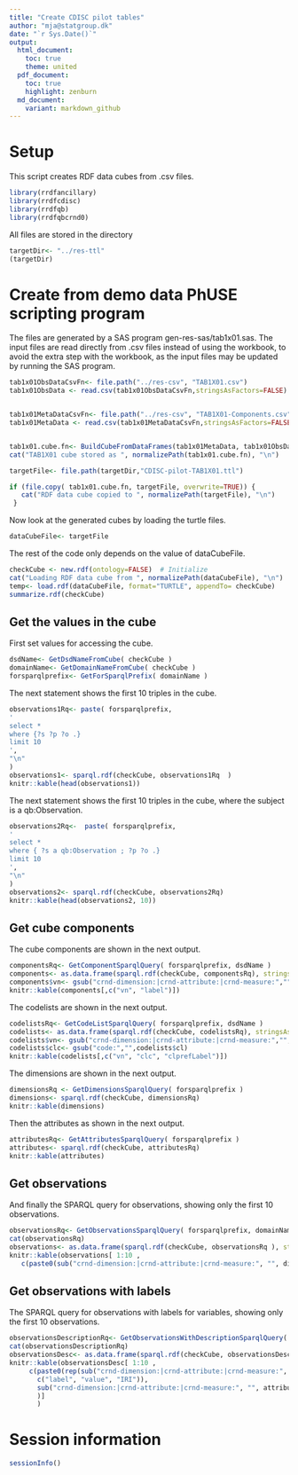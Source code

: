 ```yaml
---
title: "Create CDISC pilot tables"
author: "mja@statgroup.dk"
date: "`r Sys.Date()`"
output:
  html_document:
    toc: true
    theme: united
  pdf_document:
    toc: true
    highlight: zenburn
  md_document:
    variant: markdown_github
---
```



# Setup

This script creates RDF data cubes from .csv files.

```r
library(rrdfancillary)
library(rrdfcdisc)
library(rrdfqb)
library(rrdfqbcrnd0)
```

All files are stored in the directory
```r
targetDir<- "../res-ttl"
(targetDir)
```

# Create from demo data PhUSE scripting program

The files are generated by a SAS program gen-res-sas/tab1x01.sas.  The input files are read
directly from .csv files instead of using the workbook, to avoid the
extra step with the workbook, as the input files may be updated by
running the SAS program.

```r
tab1x01ObsDataCsvFn<- file.path("../res-csv", "TAB1X01.csv")
tab1x01ObsData <- read.csv(tab1x01ObsDataCsvFn,stringsAsFactors=FALSE)


tab1x01MetaDataCsvFn<- file.path("../res-csv", "TAB1X01-Components.csv")
tab1x01MetaData <- read.csv(tab1x01MetaDataCsvFn,stringsAsFactors=FALSE)


tab1x01.cube.fn<- BuildCubeFromDataFrames(tab1x01MetaData, tab1x01ObsData )
cat("TAB1X01 cube stored as ", normalizePath(tab1x01.cube.fn), "\n")

targetFile<- file.path(targetDir,"CDISC-pilot-TAB1X01.ttl")

if (file.copy( tab1x01.cube.fn, targetFile, overwrite=TRUE)) {
   cat("RDF data cube copied to ", normalizePath(targetFile), "\n")
 }

```


Now look at the generated cubes by loading the turtle files. 

```r
dataCubeFile<- targetFile
```

The rest of the code only depends on the value of dataCubeFile.
```r
checkCube <- new.rdf(ontology=FALSE)  # Initialize
cat("Loading RDF data cube from ", normalizePath(dataCubeFile), "\n")
temp<- load.rdf(dataCubeFile, format="TURTLE", appendTo= checkCube)
summarize.rdf(checkCube)
```

## Get the values in the cube
First set values for accessing the cube.
```r
dsdName<- GetDsdNameFromCube( checkCube )
domainName<- GetDomainNameFromCube( checkCube )
forsparqlprefix<- GetForSparqlPrefix( domainName )
```

The next statement shows the first 10 triples in the cube.
```r
observations1Rq<- paste( forsparqlprefix,
'
select *
where {?s ?p ?o .}
limit 10
',
"\n"
)
observations1<- sparql.rdf(checkCube, observations1Rq  )
knitr::kable(head(observations1))
```

The next statement shows the first 10 triples in the cube, where the subject is a qb:Observation.
```r
observations2Rq<-  paste( forsparqlprefix,
'
select *
where { ?s a qb:Observation ; ?p ?o .}
limit 10
',
"\n"                               
)
observations2<- sparql.rdf(checkCube, observations2Rq)
knitr::kable(head(observations2, 10))
```

## Get cube components

The cube components are shown in the next output.
```r
componentsRq<- GetComponentSparqlQuery( forsparqlprefix, dsdName )
components<- as.data.frame(sparql.rdf(checkCube, componentsRq), stringsAsFactors=FALSE)
components$vn<- gsub("crnd-dimension:|crnd-attribute:|crnd-measure:","",components$p)
knitr::kable(components[,c("vn", "label")])
```

The codelists are shown in the next output.
```r
codelistsRq<- GetCodeListSparqlQuery( forsparqlprefix, dsdName )
codelists<- as.data.frame(sparql.rdf(checkCube, codelistsRq), stringsAsFactors=FALSE)
codelists$vn<- gsub("crnd-dimension:|crnd-attribute:|crnd-measure:","",codelists$dimension)
codelists$clc<- gsub("code:","",codelists$cl)
knitr::kable(codelists[,c("vn", "clc", "clprefLabel")])
```


The dimensions are shown in the next output.
```r
dimensionsRq <- GetDimensionsSparqlQuery( forsparqlprefix )
dimensions<- sparql.rdf(checkCube, dimensionsRq)
knitr::kable(dimensions)
```

Then the attributes as shown in the next output.
```r
attributesRq<- GetAttributesSparqlQuery( forsparqlprefix )
attributes<- sparql.rdf(checkCube, attributesRq)
knitr::kable(attributes)
```

## Get observations
And finally the SPARQL query for observations, showing only the first 10 observations.
```r
observationsRq<- GetObservationsSparqlQuery( forsparqlprefix, domainName, dimensions, attributes )
cat(observationsRq)
observations<- as.data.frame(sparql.rdf(checkCube, observationsRq ), stringsAsFactors=FALSE)
knitr::kable(observations[ 1:10 ,
   c(paste0(sub("crnd-dimension:|crnd-attribute:|crnd-measure:", "", dimensions), "value"),sub("crnd-dimension:|crnd-attribute:|crnd-measure:", "", attributes), "measure")])

```

## Get observations with labels

The SPARQL query for observations with labels for variables, showing only the first 10 observations.
```r
observationsDescriptionRq<- GetObservationsWithDescriptionSparqlQuery( forsparqlprefix, domainName, dimensions, attributes )
cat(observationsDescriptionRq)
observationsDesc<- as.data.frame(sparql.rdf(checkCube, observationsDescriptionRq ), stringsAsFactors=FALSE)
knitr::kable(observationsDesc[ 1:10 ,
     c(paste0(rep(sub("crnd-dimension:|crnd-attribute:|crnd-measure:", "", dimensions),each=3),
       c("label", "value", "IRI")),
       sub("crnd-dimension:|crnd-attribute:|crnd-measure:", "", attributes), "measure", "measureIRI"
       )]
       )

```



# Session information
```r
sessionInfo()
```

